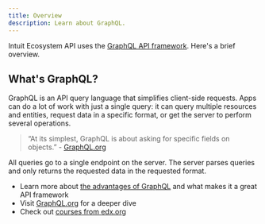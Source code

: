 ```yaml
---
title: Overview
description: Learn about GraphQL.
---
```


Intuit Ecosystem API uses the [GraphQL API framework](https://graphql.org/). Here's a brief overview.

## What's GraphQL?

GraphQL is an API query language that simplifies client-side requests. Apps can do a lot of work with just a single query: it can query multiple resources and entities, request data in a specific format, or get the server to perform several operations. 

> “At its simplest, GraphQL is about asking for specific fields on objects.” - [GraphQL.org](https://graphql.org)

All queries go to a single endpoint on the server. The server parses queries and only returns the requested data in the requested format. 

* Learn more about [the advantages of GraphQL](./graphql-benefits/) and what makes it a great API framework
* Visit [GraphQL.org](https://graphql.org/) for a deeper dive
* Check out [courses from edx.org](https://www.edx.org/course/exploring-graphql-a-query-language-for-apis)